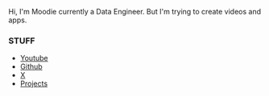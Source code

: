 Hi, I'm Moodie currently a Data Engineer. But I'm trying to create videos and apps.

### STUFF

- [Youtube](https://tailwindcss.com)
- [Github](https://github.com/mo0die)
- [X](https://x.com/Mo0diie)
- [Projects](https://group54.io)
